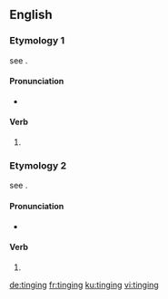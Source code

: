 ==English==

===Etymology 1===
see {{term|tinge|lang=en}}.

====Pronunciation====
* {{IPA|/tɪndʒɪŋ/|lang=en}}

====Verb====
{{head|en|verb}}

# {{present participle of|tinge|lang=en|nocat=1}}

===Etymology 2===
see {{term|ting|lang=en}}.

====Pronunciation====
* {{IPA|/tɪŋɪŋ/|lang=en}}

====Verb====
{{head|en|verb}}

# {{present participle of|ting|lang=en|nocat=1}}

[[de:tinging]]
[[fr:tinging]]
[[ku:tinging]]
[[vi:tinging]]